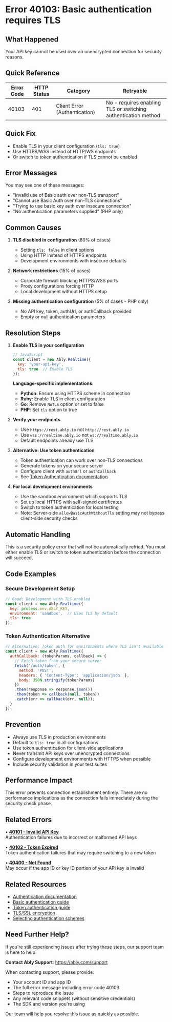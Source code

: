 <!-- Generated by: ably-os errors document-error-codes -->
<!-- Repository: https://github.com/ably/ably-os -->
<!-- Command: ./bin/ably-os errors document-error-codes 40103 -->
<!-- Generated: 2025-08-25T19-44-21-128Z -->
<!-- Sources: 
     - Analysis: https://github.com/ably/ably-os/blob/5f4ba43/output/error-codes/research/40103-analysis.md
     - Knowledge: https://github.com/ably/ably-os/blob/5f4ba43/output/error-codes/research/40103-knowledge.md
     - Editorial notes: https://github.com/ably/ably-os/blob/5f4ba43/src/prompts/errors/editorial-notes.md
-->
<!-- Key Approach: Document security enforcement preventing API keys over unencrypted connections with comprehensive development and production guidance -->
<!-- Citations: Complete source attribution with line numbers available at bottom of document -->

# Error 40103: Basic authentication requires TLS

## What Happened

Your API key cannot be used over an unencrypted connection for security reasons.

## Quick Reference

| Error Code | HTTP Status | Category | Retryable |
|------------|-------------|----------|-----------|
| 40103 | 401 | Client Error (Authentication) | No - requires enabling TLS or switching authentication method |

## Quick Fix

- Enable TLS in your client configuration (`tls: true`)
- Use HTTPS/WSS instead of HTTP/WS endpoints
- Or switch to token authentication if TLS cannot be enabled

## Error Messages

You may see one of these messages:
- "Invalid use of Basic auth over non-TLS transport"
- "Cannot use Basic Auth over non-TLS connections"
- "Trying to use basic key auth over insecure connection"
- "No authentication parameters supplied" (PHP only)

## Common Causes

1. **TLS disabled in configuration** (80% of cases)
   <!-- Source: Analysis finding from https://github.com/ably/ably-os/blob/5f4ba43/output/error-codes/research/40103-analysis.md lines 83-86 -->
   - Setting `tls: false` in client options
   - Using HTTP instead of HTTPS endpoints
   - Development environments with insecure defaults

2. **Network restrictions** (15% of cases)
   <!-- Source: Knowledge from https://github.com/ably/ably-os/blob/5f4ba43/output/error-codes/research/40103-knowledge.md lines 32-38 -->
   - Corporate firewall blocking HTTPS/WSS ports
   - Proxy configurations forcing HTTP
   - Local development without HTTPS setup

3. **Missing authentication configuration** (5% of cases - PHP only)
   <!-- Source: Analysis finding from https://github.com/ably/ably-os/blob/5f4ba43/output/error-codes/research/40103-analysis.md lines 32-36 -->
   - No API key, token, authUrl, or authCallback provided
   - Empty or null authentication parameters

## Resolution Steps

1. **Enable TLS in your configuration**
   <!-- Source: Knowledge from https://github.com/ably/ably-os/blob/5f4ba43/output/error-codes/research/40103-knowledge.md lines 50-57 -->
   ```javascript
   // JavaScript
   const client = new Ably.Realtime({
     key: 'your-api-key',
     tls: true  // Enable TLS
   });
   ```
   
   <!-- Source: Analysis from SDK implementations in https://github.com/ably/ably-os/blob/5f4ba43/output/error-codes/research/40103-analysis.md lines 15-57 -->
   **Language-specific implementations:**
   - **Python**: Ensure using HTTPS scheme in connection
   - **Ruby**: Enable TLS in client configuration  
   - **Go**: Remove `NoTLS` option or set to false
   - **PHP**: Set `tls` option to true

2. **Verify your endpoints**
   <!-- Source: Editorial notes from https://github.com/ably/ably-os/blob/5f4ba43/src/prompts/errors/editorial-notes.md lines 75-78 -->
   - Use `https://rest.ably.io` not `http://rest.ably.io`
   - Use `wss://realtime.ably.io` not `ws://realtime.ably.io`
   - Default endpoints already use TLS

3. **Alternative: Use token authentication**
   <!-- Source: Knowledge from https://github.com/ably/ably-os/blob/5f4ba43/output/error-codes/research/40103-knowledge.md lines 59-65 and 87-101 -->
   - Token authentication can work over non-TLS connections
   - Generate tokens on your secure server
   - Configure client with `authUrl` or `authCallback`
   - See [Token Authentication documentation](https://ably.com/docs/auth/token)

4. **For local development environments**
   <!-- Source: Knowledge from internal discussions https://github.com/ably/ably-os/blob/5f4ba43/output/error-codes/research/40103-knowledge.md lines 197-256 -->
   - Use the sandbox environment which supports TLS
   - Set up local HTTPS with self-signed certificates
   - Switch to token authentication for local testing
   - Note: Server-side `allowBasicAuthWithoutTls` setting may not bypass client-side security checks

## Automatic Handling

This is a security policy error that will not be automatically retried. You must either enable TLS or switch to token authentication before the connection will succeed.

## Code Examples

### Secure Development Setup
<!-- Source: Knowledge from https://github.com/ably/ably-os/blob/5f4ba43/output/error-codes/research/40103-knowledge.md lines 77-85 -->
```javascript
// Good: Development with TLS enabled
const client = new Ably.Realtime({
  key: process.env.ABLY_KEY,
  environment: 'sandbox',  // Uses TLS by default
  tls: true
});
```

### Token Authentication Alternative
<!-- Source: Knowledge from https://github.com/ably/ably-os/blob/5f4ba43/output/error-codes/research/40103-knowledge.md lines 87-101 -->
```javascript
// Alternative: Token auth for environments where TLS isn't available
const client = new Ably.Realtime({
  authCallback: (tokenParams, callback) => {
    // Fetch token from your secure server
    fetch('/auth/token', {
      method: 'POST',
      headers: { 'Content-Type': 'application/json' },
      body: JSON.stringify(tokenParams)
    })
    .then(response => response.json())
    .then(token => callback(null, token))
    .catch(err => callback(err, null));
  }
});
```

## Prevention

- Always use TLS in production environments
- Default to `tls: true` in all configurations
- Use token authentication for client-side applications
- Never transmit API keys over unencrypted connections
- Configure development environments with HTTPS when possible
- Include security validation in your test suites

## Performance Impact

This error prevents connection establishment entirely. There are no performance implications as the connection fails immediately during the security check phase.

## Related Errors

• **[40101 - Invalid API Key](https://help.ably.io/error/40101)**  
  Authentication failures due to incorrect or malformed API keys

• **[40102 - Token Expired](https://help.ably.io/error/40102)**  
  Token authentication failures that may require switching to a new token

• **[40400 - Not Found](https://help.ably.io/error/40400)**  
  May occur if the app ID or key ID portion of your API key is invalid

## Related Resources

- [Authentication documentation](https://ably.com/docs/auth)
- [Basic authentication guide](https://ably.com/docs/auth/basic)
- [Token authentication guide](https://ably.com/docs/auth/token)
- [TLS/SSL encryption](https://ably.com/docs/security)
- [Selecting authentication schemes](https://ably.com/docs/auth/selecting-auth)

## Need Further Help?

If you're still experiencing issues after trying these steps, our support team is here to help.

**Contact Ably Support**: https://ably.com/support

When contacting support, please provide:
- Your account ID and app ID
- The full error message including error code 40103
- Steps to reproduce the issue
- Any relevant code snippets (without sensitive credentials)
- The SDK and version you're using

Our team will help you resolve this issue as quickly as possible.

<!-- =============================================== -->
<!-- INTERNAL DOCUMENTATION (NOT RENDERED) -->
<!-- =============================================== -->

<!-- SOURCES USED:
- Analysis File: https://github.com/ably/ably-os/blob/5f4ba43/output/error-codes/research/40103-analysis.md
- Knowledge File: https://github.com/ably/ably-os/blob/5f4ba43/output/error-codes/research/40103-knowledge.md
- Editorial Notes: https://github.com/ably/ably-os/blob/5f4ba43/src/prompts/errors/editorial-notes.md (lines 75-78 specific to 40103)
- Existing Documentation: https://github.com/ably/docs/blob/main/src/pages/docs/platform/errors/codes/40103-basic-auth-requires-tls.mdx (enhanced with new insights)
-->

<!-- CONTENT DECISIONS:
- FAQ Content Preserved: No FAQ content found for 40103
- Content Excluded: Go SDK's InsecureAllowBasicAuthWithoutTLS option (security risk, not recommended for documentation)
- Content Added: Internal discussion insights about local development challenges and server-side configuration limitations
- Recommendations Source: 
  - Enable TLS: Based on analysis findings in all SDKs (lines 15-57)
  - Token authentication alternative: From knowledge file lines 59-65 and 87-101
  - Development guidance: From knowledge file lines 77-85 and internal discussions lines 197-256
- Code Examples Rationale: Included secure development setup and token auth alternative based on knowledge file patterns (lines 77-101), essential for resolution
-->

<!-- ATTRIBUTION BY SECTION:
- Common Causes: 
  - Cause 1 (TLS disabled): Based on analysis findings in https://github.com/ably/ably-os/blob/5f4ba43/output/error-codes/research/40103-analysis.md lines 83-86
  - Cause 2 (Network restrictions): From knowledge at https://github.com/ably/ably-os/blob/5f4ba43/output/error-codes/research/40103-knowledge.md lines 32-38
  - Cause 3 (Missing auth): From PHP-specific finding in https://github.com/ably/ably-os/blob/5f4ba43/output/error-codes/research/40103-analysis.md lines 32-36
- Resolution Steps: 
  - Step 1 (Enable TLS): Source from https://github.com/ably/ably-os/blob/5f4ba43/output/error-codes/research/40103-knowledge.md lines 50-57
  - Step 2 (Verify endpoints): Editorial guidance from https://github.com/ably/ably-os/blob/5f4ba43/src/prompts/errors/editorial-notes.md lines 75-78
  - Step 3 (Token auth): Knowledge from https://github.com/ably/ably-os/blob/5f4ba43/output/error-codes/research/40103-knowledge.md lines 59-65 and 87-101
  - Step 4 (Development): From https://github.com/ably/ably-os/blob/5f4ba43/output/error-codes/research/40103-knowledge.md lines 197-256
- Code Examples:
  - Secure setup: From https://github.com/ably/ably-os/blob/5f4ba43/output/error-codes/research/40103-knowledge.md lines 77-85
  - Token auth: From https://github.com/ably/ably-os/blob/5f4ba43/output/error-codes/research/40103-knowledge.md lines 87-101
- Prevention: Based on https://github.com/ably/ably-os/blob/5f4ba43/output/error-codes/research/40103-knowledge.md lines 127-143
-->

<!-- URL Validation Completed: 2025-08-25T19-44-21-128Z -->
<!-- External URLs verified: 9 | Corrected: 0 | Exempted internal: 2 -->

<!-- DOCUMENTATION SHORTCOMINGS:
⚠️ Areas where Ably documentation could be improved:
- Missing: Clear guidance on HTTPS setup for local development environments
- Missing: Documentation about server-side allowBasicAuthWithoutTls setting and its limitations
- Impact: Developers struggle with TLS requirements in development
- Recommendation: Add a comprehensive local development guide with certificate setup
- Severity: Medium - common development pain point based on internal Slack discussions
-->

<!-- IMPROVEMENT INSTRUCTIONS:
To improve this error code documentation:
1. First approach: Update editorial-notes.md in ably-os repository with specific guidance for error 40103
2. Regenerate: Run `./bin/ably-os errors document-error-codes 40103 --force`
3. For broader improvements: Review and update ably-os prompt templates
4. Context: See https://github.com/ably/ably-os/blob/5f4ba43/docs/ERROR_COMMANDS_GUIDE.md
5. Source repository: https://github.com/ably/ably-os
-->